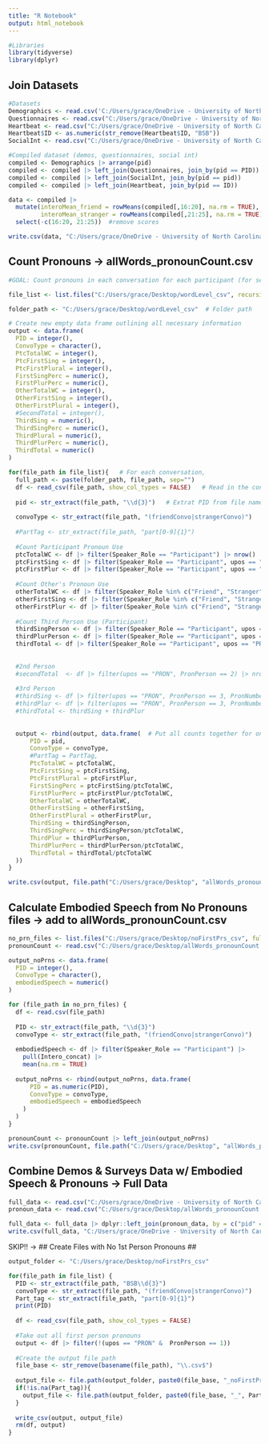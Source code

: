 ---
title: "R Notebook"
output: html_notebook
---

```{r}
#Libraries
library(tidyverse)
library(dplyr)
```

## Join Datasets ##
```{r}
#Datasets
Demographics <- read.csv('C:/Users/grace/OneDrive - University of North Carolina at Chapel Hill/PSYC 693H - Honors Thesis/Datasets/BSB_core_demos_cleaned_20240807.csv')
Questionnaires <- read.csv("C:/Users/grace/OneDrive - University of North Carolina at Chapel Hill/PSYC 693H - Honors Thesis/Datasets/BSB_S1_questionnaires_cleaned_20240619.csv")
Heartbeat <- read.csv("C:/Users/grace/OneDrive - University of North Carolina at Chapel Hill/PSYC 693H - Honors Thesis/Datasets/heartbeat_counting_means_mf_20250128.csv") |> select(-c(1,6))
Heartbeat$ID <- as.numeric(str_remove(Heartbeat$ID, "BSB"))
SocialInt <- read.csv("C:/Users/grace/OneDrive - University of North Carolina at Chapel Hill/PSYC 693H - Honors Thesis/Datasets/BSB_S2_social_interactions_cleaned_all_20240527.csv")
```

```{r}
#Compiled dataset (demos, questionnaires, social int)
compiled <- Demographics |> arrange(pid)
compiled <- compiled |> left_join(Questionnaires, join_by(pid == PID))
compiled <- compiled |> left_join(SocialInt, join_by(pid == pid))
compiled <- compiled |> left_join(Heartbeat, join_by(pid == ID))

data <- compiled |>
  mutate(interoMean_friend = rowMeans(compiled[,16:20], na.rm = TRUE),
         interoMean_stranger = rowMeans(compiled[,21:25], na.rm = TRUE)) |>
  select(-c(16:20, 21:25))  #remove scores

write.csv(data, "C:/Users/grace/OneDrive - University of North Carolina at Chapel Hill/PSYC 693H - Honors Thesis/Datasets/Compiled Data.csv")
```


## Count Pronouns ->  allWords_pronounCount.csv ##
```{r}
#GOAL: Count pronouns in each conversation for each participant (for self-other overlap measure)

file_list <- list.files("C:/Users/grace/Desktop/wordLevel_csv", recursive = TRUE, pattern=".csv", full.names = TRUE)  # Folder to extract transcribed conversations from

folder_path <- "C:/Users/grace/Desktop/wordLevel_csv"  # Folder path

# Create new empty data frame outlining all necessary information
output <- data.frame(
  PID = integer(),
  ConvoType = character(),
  PtcTotalWC = integer(),
  PtcFirstSing = integer(),
  PtcFirstPlural = integer(),
  FirstSingPerc = numeric(),
  FirstPlurPerc = numeric(),
  OtherTotalWC = integer(),
  OtherFirstSing = integer(),
  OtherFirstPlural = integer(),
  #SecondTotal = integer(),
  ThirdSing = numeric(),
  ThirdSingPerc = numeric(),
  ThirdPlural = numeric(),
  ThirdPlurPerc = numeric(),
  ThirdTotal = numeric()
)

for(file_path in file_list){   # For each conversation,
  full_path <- paste(folder_path, file_path, sep="")
  df <- read_csv(file_path, show_col_types = FALSE)   # Read in the conversation csv
  
  pid <- str_extract(file_path, "\\d{3}")   # Extrat PID from file name
  
  convoType <- str_extract(file_path, "(friendConvo|strangerConvo)")
  
  #PartTag <- str_extract(file_path, "part[0-9]{1}")
  
  #Count Participant Pronoun Use
  ptcTotalWC <- df |> filter(Speaker_Role == "Participant") |> nrow()
  ptcFirstSing <- df |> filter(Speaker_Role == "Participant", upos == "PRON", PronPerson == 1, PronNumber == "Sing") |> nrow()
  ptcFirstPlur <- df |> filter(Speaker_Role == "Participant", upos == "PRON", PronPerson == 1, PronNumber == "Plur") |> nrow()
  
  #Count Other's Pronoun Use
  otherTotalWC <- df |> filter(Speaker_Role %in% c("Friend", "Stranger")) |> nrow()
  otherFirstSing <- df |> filter(Speaker_Role %in% c("Friend", "Stranger"), upos == "PRON", PronPerson == 1, PronNumber == "Sing") |> nrow()
  otherFirstPlur <- df |> filter(Speaker_Role %in% c("Friend", "Stranger"), upos == "PRON", PronPerson == 1, PronNumber == "Plur") |> nrow()
  
  #Count Third Person Use (Participant)
  thirdSingPerson <- df |> filter(Speaker_Role == "Participant", upos == "PRON", PronPerson == 3, PronNumber == "Sing") |> nrow()
  thirdPlurPerson <- df |> filter(Speaker_Role == "Participant", upos == "PRON", PronPerson == 3, PronNumber == "Plur") |> nrow()
  thirdTotal <- df |> filter(Speaker_Role == "Participant", upos == "PRON", PronPerson == 3) |> nrow()
  
  
  #2nd Person
  #secondTotal  <- df |> filter(upos == "PRON", PronPerson == 2) |> nrow()
  
  #3rd Person
  #thirdSing <- df |> filter(upos == "PRON", PronPerson == 3, PronNumber == "Sing") |> nrow()
  #thirdPlur <- df |> filter(upos == "PRON", PronPerson == 3, PronNumber == "Plur") |> nrow()
  #thirdTotal <- thirdSing + thirdPlur
  
  
  output <- rbind(output, data.frame(  # Put all counts together for one participant
      PID = pid,
      ConvoType = convoType,
      #PartTag = PartTag,
      PtcTotalWC = ptcTotalWC,
      PtcFirstSing = ptcFirstSing,
      PtcFirstPlural = ptcFirstPlur,
      FirstSingPerc = ptcFirstSing/ptcTotalWC,
      FirstPlurPerc = ptcFirstPlur/ptcTotalWC,
      OtherTotalWC = otherTotalWC,
      OtherFirstSing = otherFirstSing,
      OtherFirstPlural = otherFirstPlur,
      ThirdSing = thirdSingPerson,
      ThirdSingPerc = thirdSingPerson/ptcTotalWC,
      ThirdPlur = thirdPlurPerson,
      ThirdPlurPerc = thirdPlurPerson/ptcTotalWC,
      ThirdTotal = thirdTotal/ptcTotalWC
  ))
}

write.csv(output, file.path("C:/Users/grace/Desktop", "allWords_pronounCount.csv"), row.names = FALSE)  # New csv of all participants' pronoun counts
```


## Calculate Embodied Speech from No Pronouns files -> add to allWords_pronounCount.csv ##
```{r}
no_prn_files <- list.files("C:/Users/grace/Desktop/noFirstPrs_csv", full.names = TRUE, pattern = "\\.csv$")
pronounCount <- read.csv("C:/Users/grace/Desktop/allWords_pronounCount.csv")

output_noPrns <- data.frame(
  PID = integer(),
  ConvoType = character(),
  embodiedSpeech = numeric()
)

for (file_path in no_prn_files) {
  df <- read.csv(file_path)
  
  PID <- str_extract(file_path, "\\d{3}")
  convoType <- str_extract(file_path, "(friendConvo|strangerConvo)")
  
  embodiedSpeech <- df |> filter(Speaker_Role == "Participant") |> 
    pull(Intero_concat) |> 
    mean(na.rm = TRUE)
  
  output_noPrns <- rbind(output_noPrns, data.frame(
      PID = as.numeric(PID),
      ConvoType = convoType,
      embodiedSpeech = embodiedSpeech
    )
  )
} 

pronounCount <- pronounCount |> left_join(output_noPrns)
write.csv(pronounCount, file.path("C:/Users/grace/Desktop", "allWords_pronounCount.csv"), row.names = FALSE)
```


## Combine Demos & Surveys Data w/ Embodied Speech & Pronouns -> Full Data ##
```{r}
full_data <- read.csv("C:/Users/grace/OneDrive - University of North Carolina at Chapel Hill/PSYC 693H - Honors Thesis/Datasets/Compiled Data.csv")
pronoun_data <- read.csv("C:/Users/grace/Desktop/allWords_pronounCount.csv")

full_data <- full_data |> dplyr::left_join(pronoun_data, by = c("pid" = "PID"))
write.csv(full_data, "C:/Users/grace/OneDrive - University of North Carolina at Chapel Hill/PSYC 693H - Honors Thesis/Datasets/Full Data.csv")
```



SKIP!!  ->  ## Create Files with No 1st Person Pronouns ##
```{r}
output_folder <- "C:/Users/grace/Desktop/noFirstPrs_csv"

for(file_path in file_list) {
  PID <- str_extract(file_path, "BSB\\d{3}")
  convoType <- str_extract(file_path, "(friendConvo|strangerConvo)")
  Part_tag <- str_extract(file_path, "part[0-9]{1}")
  print(PID)
  
  df <- read_csv(file_path, show_col_types = FALSE)
  
  #Take out all first person pronouns
  output <- df |> filter(!(upos == "PRON" &  PronPerson == 1))
  
  #Create the output file path
  file_base <- str_remove(basename(file_path), "\\.csv$")
  
  output_file <- file.path(output_folder, paste0(file_base, "_noFirstPrs.csv"))
  if(!is.na(Part_tag)){
    output_file <- file.path(output_folder, paste0(file_base, "_", Part_tag, "_noFirstPrs.csv"))
  }
  
  write_csv(output, output_file)
  rm(df, output)
}
```
